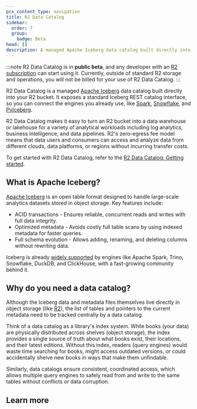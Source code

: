 ```yaml
---
pcx_content_type: navigation
title: R2 Data Catalog
sidebar:
  order: 7
  group:
    badge: Beta
head: []
description: A managed Apache Iceberg data catalog built directly into R2 buckets.
---
```



:::note
R2 Data Catalog is in **public beta**, and any developer with an [R2 subscription](/r2/pricing/) can start using it. Currently, outside of standard R2 storage and operations, you will not be billed for your use of R2 Data Catalog.
:::

R2 Data Catalog is a managed [Apache Iceberg](https://iceberg.apache.org/) data catalog built directly into your R2 bucket. It exposes a standard Iceberg REST catalog interface, so you can connect the engines you already use, like [Spark](/r2/data-catalog/config-examples/spark-scala/), [Snowflake](/r2/data-catalog/config-examples/snowflake/), and [PyIceberg](/r2/data-catalog/config-examples/pyiceberg/).

R2 Data Catalog makes it easy to turn an R2 bucket into a data warehouse or lakehouse for a variety of analytical workloads including log analytics, business intelligence, and data pipelines. R2's zero-egress fee model means that data users and consumers can access and analyze data from different clouds, data platforms, or regions without incurring transfer costs.

To get started with R2 Data Catalog, refer to the [R2 Data Catalog: Getting started](/r2/data-catalog/get-started/).

## What is Apache Iceberg?

[Apache Iceberg](https://iceberg.apache.org/) is an open table format designed to handle large-scale analytics datasets stored in object storage. Key features include:

- ACID transactions - Ensures reliable, concurrent reads and writes with full data integrity.
- Optimized metadata - Avoids costly full table scans by using indexed metadata for faster queries.
- Full schema evolution - Allows adding, renaming, and deleting columns without rewriting data.

Iceberg is already [widely supported](https://iceberg.apache.org/vendors/) by engines like Apache Spark, Trino, Snowflake, DuckDB, and ClickHouse, with a fast-growing community behind it.

## Why do you need a data catalog?

Although the Iceberg data and metadata files themselves live directly in object storage (like [R2](https://developers.cloudflare.com/r2/)), the list of tables and pointers to the current metadata need to be tracked centrally by a data catalog.

Think of a data catalog as a library's index system. While books (your data) are physically distributed across shelves (object storage), the index provides a single source of truth about what books exist, their locations, and their latest editions. Without this index, readers (query engines) would waste time searching for books, might access outdated versions, or could accidentally shelve new books in ways that make them unfindable.

Similarly, data catalogs ensure consistent, coordinated access, which allows multiple query engines to safely read from and write to the same tables without conflicts or data corruption.

## Learn more

<LinkCard
	title="Get started"
	href="/r2/data-catalog/get-started/"
	description="Learn how to enable the R2 Data Catalog on your bucket, load sample data, and run your first query."
/>

<LinkCard
	title="Managing catalogs"
	href="/r2/data-catalog/manage-catalogs/"
	description="Enable or disable R2 Data Catalog on your bucket, retrieve configuration details, and authenticate your Iceberg engine."
/>

<LinkCard
	title="Connect to Iceberg engines"
	href="/r2/data-catalog/config-examples/"
	description="Find detailed setup instructions for Apache Spark and other common query engines."
/>
